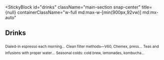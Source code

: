 
<StickyBlock
  id="drinks"
  className="main-section snap-center"
  title={null}
  containerClassName="w-full md:max-w-[min(900px,92vw)] md:mx-auto"
>
  <Reveal preset="up"><h2 className="text-2xl md:text-4xl font-semibold mb-4 md:mb-6">Drinks</h2></Reveal>

  <div className="space-y-6 md:space-y-8">
    <Sub id="espresso" preset="up">Dialed-in espresso each morning…</Sub>
    <Sub id="filter" preset="left">Clean filter methods—V60, Chemex, press…</Sub>
    <Sub id="tea" preset="right">Teas and infusions with proper water…</Sub>
    <Sub id="cold" preset="fade">Seasonal colds: cold brew, lemonades, kombucha…</Sub>
  </div>
</StickyBlock>